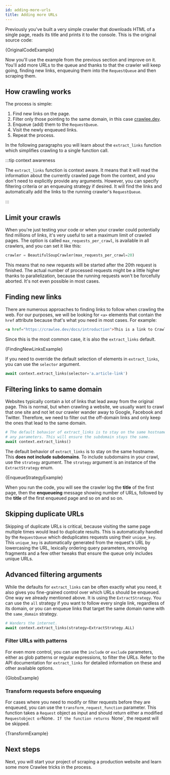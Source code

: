 ```yaml
---
id: adding-more-urls
title: Adding more URLs
---
```




Previously you've built a very simple crawler that downloads HTML of a single page, reads its title and prints it to the console. This is the original source code:

<CodeBlock className="language-python">
    {OriginalCodeExample}
</CodeBlock>

Now you'll use the example from the previous section and improve on it. You'll add more URLs to the queue and thanks to that the crawler will keep going, finding new links, enqueuing them into the <ApiLink to="class/RequestQueue">`RequestQueue`</ApiLink> and then scraping them.

## How crawling works

The process is simple:

1. Find new links on the page.
2. Filter only those pointing to the same domain, in this case [crawlee.dev](https://crawlee.dev/).
3. Enqueue (add) them to the <ApiLink to="class/RequestQueue">`RequestQueue`</ApiLink>.
4. Visit the newly enqueued links.
5. Repeat the process.

In the following paragraphs you will learn about the <ApiLink to="class/ExtractLinksFunction">`extract_links`</ApiLink> function which simplifies crawling to a single function call.

:::tip context awareness

The <ApiLink to="class/ExtractLinksFunction">`extract_links`</ApiLink> function is context aware. It means that it will read the information about the currently crawled page from the context, and you don't need to explicitly provide any arguments. However, you can specify filtering criteria or an enqueuing strategy if desired. It will find the links and automatically add the links to the running crawler's <ApiLink to="class/RequestQueue">`RequestQueue`</ApiLink>.

:::

## Limit your crawls

When you're just testing your code or when your crawler could potentially find millions of links, it's very useful to set a maximum limit of crawled pages. The option is called <ApiLink to="class/BasicCrawlerOptions#max_requests_per_crawl">`max_requests_per_crawl`</ApiLink>, is available in all crawlers, and you can set it like this:

```python
crawler = BeautifulSoupCrawler(max_requests_per_crawl=20)
```

This means that no new requests will be started after the 20th request is finished. The actual number of processed requests might be a little higher thanks to parallelization, because the running requests won't be forcefully aborted. It's not even possible in most cases.

## Finding new links

There are numerous approaches to finding links to follow when crawling the web. For our purposes, we will be looking for `<a>` elements that contain the `href` attribute because that's what you need in most cases. For example:

```html
<a href="https://crawlee.dev/docs/introduction">This is a link to Crawlee introduction</a>
```

Since this is the most common case, it is also the <ApiLink to="class/ExtractLinksFunction">`extract_links`</ApiLink> default.

<CodeBlock className="language-python">
    {FindingNewLinksExample}
</CodeBlock>

If you need to override the default selection of elements in <ApiLink to="class/ExtractLinksFunction">`extract_links`</ApiLink>, you can use the `selector` argument.

```python
await context.extract_links(selector='a.article-link')
```

## Filtering links to same domain

Websites typically contain a lot of links that lead away from the original page. This is normal, but when crawling a website, we usually want to crawl that one site and not let our crawler wander away to Google, Facebook and Twitter. Therefore, we need to filter out the off-domain links and only keep the ones that lead to the same domain.

```python
# The default behavior of extract_links is to stay on the same hostname, so it does not require
# any parameters. This will ensure the subdomain stays the same.
await context.extract_links()
```

The default behavior of <ApiLink to="class/ExtractLinksFunction">`extract_links`</ApiLink> is to stay on the same hostname. This **does not include subdomains**. To include subdomains in your crawl, use the `strategy` argument. The `strategy` argument is an instance of the <ApiLink to="enum/ExtractStrategy">`ExtractStrategy`</ApiLink> enum.

<CodeBlock className="language-python">
    {EnqueueStrategyExample}
</CodeBlock>

When you run the code, you will see the crawler log the **title** of the first page, then the **enqueueing** message showing number of URLs, followed by the **title** of the first enqueued page and so on and so on.

## Skipping duplicate URLs

Skipping of duplicate URLs is critical, because visiting the same page multiple times would lead to duplicate results. This is automatically handled by the <ApiLink to="class/RequestQueue">`RequestQueue`</ApiLink> which deduplicates requests using their `unique_key`. This `unique_key` is automatically generated from the request's URL by lowercasing the URL, lexically ordering query parameters, removing fragments and a few other tweaks that ensure the queue only includes unique URLs.

## Advanced filtering arguments

While the defaults for <ApiLink to="class/ExtractLinksFunction">`extract_links`</ApiLink> can be often exactly what you need, it also gives you fine-grained control over which URLs should be enqueued. One way we already mentioned above. It is using the <ApiLink to="enum/ExtractStrategy">`ExtractStrategy`</ApiLink>. You can use the `all` strategy if you want to follow every single link, regardless of its domain, or you can enqueue links that target the same domain name with the `same_domain` strategy.

```python
# Wanders the internet.
await context.extract_links(strategy=ExtractStrategy.ALL)
```

### Filter URLs with patterns

For even more control, you can use the `include` or `exclude` parameters, either as glob patterns or regular expressions, to filter the URLs. Refer to the API documentation for <ApiLink to="class/ExtractLinksFunction">`extract_links`</ApiLink> for detailed information on these and other available options.

<CodeBlock className="language-python">
    {GlobsExample}
</CodeBlock>

### Transform requests before enqueuing

For cases where you need to modify or filter requests before they are enqueued, you can use the `transform_request_function` parameter. This function takes a <ApiLink to="class/Request">`Request`</ApiLink> object as input and should return either a modified <ApiLink to="class/Request">`Request`</ApiLink>` object or `None`. If the function returns `None`, the request will be skipped.

<CodeBlock className="language-python">
    {TransformExample}
</CodeBlock>

## Next steps

Next, you will start your project of scraping a production website and learn some more Crawlee tricks in the process.
